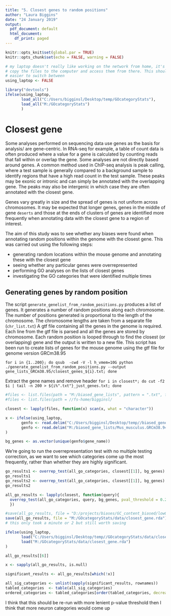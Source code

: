 ---
title: "5. Closest genes to random positions"
author: "Laura Biggins"
date: "24 January 2019"
output:
  pdf_document: default
  html_document:
    df_print: paged
---

```{r setup, include=FALSE}
knitr::opts_knit$set(global.par = TRUE)
knitr::opts_chunk$set(echo = FALSE, warning = FALSE)
```

```{r, include = FALSE}
# my laptop doesn't really like working on the network from home, it's better to 
# copy the files to the computer and access them from there. This should make it 
# easier to switch between
using_laptop <- FALSE
```

```{r}
library("devtools")
ifelse(using_laptop,
       load_all("C:/Users/bigginsl/Desktop/temp/GOcategoryStats"),
       load_all("M:/GOcategoryStats")
       )
```

# Closest gene


Some analyses performed on sequencing data use genes as the basis for analysis/ are gene-centric. In RNA-seq for example, a table of count data is often produced where a value for a gene is calculated by counting reads that fall within or overlap the gene. 
Some analyses are not directly based around genes. A common method used in ChIP-seq analysis is peak calling, where a test sample is generally compared to a background sample to identify regions that have a high read count in the test sample. These peaks may be exonic or intronic and can simply be annotated with the overlapping gene. The peaks may also be intergenic in which case they are often annotated with the closest gene.        


Genes vary greatly in size and the spread of genes is not uniform across chromosomes. It may be expected that longer genes, genes in the middle of gene `deserts` and those at the ends of clusters of genes are identified more frequently when annotating data with the closest gene to a region of interest.          


The aim of this study was to see whether any biases were found when annotating random positions within the genome with the closest gene.
This was carried out using the following steps:  


* generating random locations within the mouse genome and annotating these with the closest gene
* seeing whether any particular genes were overrepresented
* performing GO analyses on the lists of closest genes
* investigating the GO categories that were identified multiple times



## Generating genes by random position
  
The script `generate_genelist_from_random_positions.py` produces a list of genes.
It generates a number of random positions along each chromosome. The number of positions generated is proportional to the length of the chromosome. The chromosome lengths are taken from a separate file (`chr_list.txt`)
A gtf file containing all the genes in the genome is required. Each line from the gtf file is parsed and all the genes are stored by chromosome.
Each random position is looped through to find the closest (or overlapping) gene and the output is written to a new file.
This script has been run to create lists of genes for the mouse genome using the gtf file for genome version GRCm38.95

`for i in {1..200}; do qsub  -cwd -V -l h_vmem=10G python ./generate_genelist_from_random_positions.py --output gene_lists_GRCm38.95/closest_genes_${i}.txt; done`

Extract the gene names and remove header
`for i in closest*; do cut -f2 $i | tail -n 200 > ${i%".txt"}_just_genes.txt; done`


```{r cars}
#files <- list.files(path = "M:/biased_gene_lists", pattern = ".txt", full.names = TRUE)
#files <- list.files(path = //fs-home/bigginsl/

closest <- lapply(files, function(x) scan(x, what = "character"))

x <- ifelse(using_laptop,
       genfo <- read.delim("C:/Users/bigginsl/Desktop/temp//biased_gene_lists/Mus_musculus.GRCm38.94_gene_info.txt"),
       genfo <- read.delim("M:/biased_gene_lists/Mus_musculus.GRCm38.94_gene_info.txt")
)

bg_genes <- as.vector(unique(genfo$gene_name))
```

We're going to run the overrepresentation test with no multiple testing correction,
as we want to see which categories come up the most frequently, rather than whether 
they are highly significant.
```{r overrep, eval = FALSE}
go_results1 <- overrep_test(all_go_categories, closest[[1]], bg_genes)
go_results1
go_results2 <- overrep_test(all_go_categories, closest[[1]], bg_genes)
go_results2

all_go_results <- lapply(closest, function(query){
  overrep_test(all_go_categories, query, bg_genes, pval_threshold = 0.2)
  })

#save(all_go_results, file = "D:/projects/biases/GC_content_biased/lowGC/lowGC_results.rda")
save(all_go_results, file = "M:/GOcategoryStats/data/closest_gene.rda")
# this only took a minute or 2 but still worth saving
```

```{r }
ifelse(using_laptop,
       load("C:/Users/bigginsl/Desktop/temp//GOcategoryStats/data/closest_gene.rda"),
       load("M:/GOcategoryStats/data/closest_gene.rda")
)

all_go_results[[6]]

x <- sapply(all_go_results, is.null)

significant_results <- all_go_results[which(!x)]

all_sig_categories <- unlist(sapply(significant_results, rownames))
tabled_categories  <- table(all_sig_categories)
ordered_categories <- tabled_categories[order(tabled_categories, decreasing = TRUE)]
```

I think that this should be re-run with more lenient p-value threshold then I 
think that more neuron categories would come up

